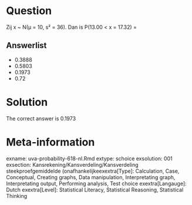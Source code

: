Question
========

Zij x ~ N(µ = 10, s² = 36). Dan is P(13.00 < x = 17.32) = 

Answerlist
----------
* 0.3888
* 0.5803
* 0.1973
* 0.72

Solution
========

The correct answer is  0.1973 

Meta-information
================
exname: uva-probability-618-nl.Rmd 
extype: schoice 
exsolution: 001 
exsection: Kansrekening/Kansverdeling/Kansverdeling steekproefgemiddelde (onafhankelijkeexextra[Type]: Calculation, Case, Conceptual, Creating graphs, Data manipulation, Interpretating graph, Interpretating output, Performing analysis, Test choice 
exextra[Langauge]: Dutch 
exextra[Level]: Statistical Literacy, Statistical Reasoning, Statistical Thinking 
